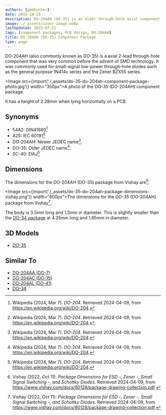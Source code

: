 ```yaml
---
authors: [gbmhunter]
date: 2015-10-25
description: DO-204AH (DO-35) is an older through-hole axial component package used for diodes. It was commonly used for small-signal low-power diodes such as the general purpose 1N414x series and the Zener BZX55 series.
image: ./_assets/cover-image.webp
lastUpdated: 2023-07-21
tags: [component packages, PCB design, DO-204AH]
title: DO-204AH (DO-35) Component Package
type: page
---
```


DO-204AH (also commonly known as DO-35) is a axial 2-lead through-hole component that was very common before the advent of SMD technology. It was commonly used for small-signal low-power through-hole diodes such as the general purpose 1N414x series and the Zener BZX55 series.

<Image src={import('./_assets/do-35-do-204ah-component-package-photo.jpg')} width="350px">A photo of the DO-35 (DO-204AH) component package.</Image>

It has a height of 2.28mm when lying horizontally on a PCB.

## Synonyms

* 54A2: DIN41880[^wikipedia-do-204]
* A25: IEC 60191[^wikipedia-do-204]
* DO-204AH: Newer JEDEC name[^wikipedia-do-204].
* DO-35: Older JEDEC name[^wikipedia-do-204].
* SC-40: EIAJ[^wikipedia-do-204]

## Dimensions

The dimensions for the DO-204AH (DO-35) package from Vishay are[^vishay-package-information]:

<Image src={import('./_assets/do-35-do-204ah-package-dimensions-vishay.png')} width="800px">The dimensions for the DO-35 (DO-204AH) package from Vishay[^vishay-package-information].</Image>

The body is 3.5mm long and 1.5mm in diameter. This is slightly smaller than the [DO-34 package](/pcb-design/component-packages/do-34-component-package/) at 4.25mm long and 1.85mm in diameter.

## 3D Models

* <a href="http://www.3dcontentcentral.com/download-model.aspx?catalogid=171&amp;id=11032">DO-35</a>

## Similar To

* [DO-204AA (DO-7)](/pcb-design/component-packages/do-204aa-component-package/)
* [DO-204AC (DO-15)](/pcb-design/component-packages/do-204ac-component-package/)
* [DO-204AL (DO-41)](/pcb-design/component-packages/do-204al-component-package/)
* [DO-34](/pcb-design/component-packages/do-34-component-package/)

[^wikipedia-do-204]: Wikipedia (2024, Mar 7). _DO-204_. Retrieved 2024-04-09, from https://en.wikipedia.org/wiki/DO-204.
[^vishay-package-information]: Vishay (2022, Oct 11). _Package Dimensions for ESD -, Zener -, Small Signal Switching -, and Schottky Diodes_. Retrieved 2024-04-09, from https://www.vishay.com/docs/80128/package-drawing-collection.pdf.
